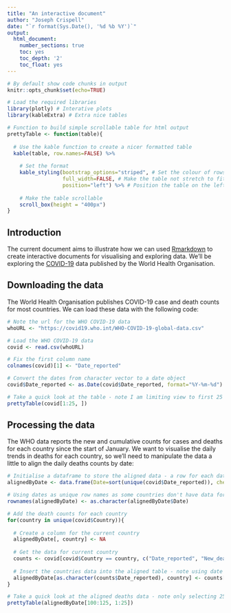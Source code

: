 ```yaml
---
title: "An interactive document"
author: "Joseph Crispell"
date: "`r format(Sys.Date(), '%d %b %Y')`"
output:
  html_document:
    number_sections: true
    toc: yes
    toc_depth: '2'
    toc_float: yes
---
```


```r

# By default show code chunks in output
knitr::opts_chunk$set(echo=TRUE)

# Load the required libraries
library(plotly) # Interative plots
library(kableExtra) # Extra nice tables
```

```r

# Function to build simple scrollable table for html output
prettyTable <- function(table){
  
  # Use the kable function to create a nicer formatted table
  kable(table, row.names=FALSE) %>%
  
    # Set the format
    kable_styling(bootstrap_options="striped", # Set the colour of rows
                  full_width=FALSE, # Make the table not stretch to fit the page
                  position="left") %>% # Position the table on the left
  
    # Make the table scrollable
    scroll_box(height = "400px")
}
```


## Introduction

The current document aims to illustrate how we can used [Rmarkdown](https://rmarkdown.rstudio.com/) to create interactive documents for visualising and exploring data. We'll be exploring the [COVID-19](https://covid19.who.int/) data published by the World Health Organisation.

## Downloading the data

The World Health Organisation publishes COVID-19 case and death counts for most countries. We can load these data with the following code:

```r

# Note the url for the WHO COVID-19 data
whoURL <- "https://covid19.who.int/WHO-COVID-19-global-data.csv"

# Load the WHO COVID-19 data
covid <- read.csv(whoURL)

# Fix the first column name
colnames(covid)[1] <- "Date_reported"

# Convert the dates from character vector to a date object
covid$Date_reported <- as.Date(covid$Date_reported, format="%Y-%m-%d")

# Take a quick look at the table - note I am limiting view to first 25 rows
prettyTable(covid[1:25, ])
```

## Processing the data

The WHO data reports the new and cumulative counts for cases and deaths for each country since the start of January. We want to visualise the daily trends in deaths for each country, so we'll need to manipulate the data a little to align the daily deaths counts by date:
```r
# Initialise a dataframe to store the aligned data - a row for each date data from any country available
alignedByDate <- data.frame(Date=sort(unique(covid$Date_reported)), check.names=FALSE)

# Using dates as unique row names as some countries don't have data for every date
rownames(alignedByDate) <- as.character(alignedByDate$Date)

# Add the death counts for each country
for(country in unique(covid$Country)){
  
  # Create a column for the current country
  alignedByDate[, country] <- NA
    
  # Get the data for current country
  counts <- covid[covid$Country == country, c("Date_reported", "New_deaths")]
    
  # Insert the countries data into the aligned table - note using date as the row index
  alignedByDate[as.character(counts$Date_reported), country] <- counts[, "New_deaths"]
}

# Take a quick look at the aligned deaths data - note only selecting 25 rows and 25 countries
prettyTable(alignedByDate[100:125, 1:25])
```

